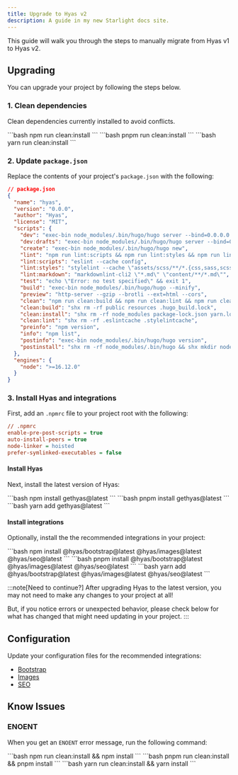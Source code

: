 ```yaml
---
title: Upgrade to Hyas v2
description: A guide in my new Starlight docs site.
---
```


This guide will walk you through the steps to manually migrate from Hyas v1 to Hyas v2.

## Upgrading

You can upgrade your project by following the steps below.

### 1. Clean dependencies

Clean dependencies currently installed to avoid conflicts.

<Tabs>
  <TabItem label="npm">
```bash
npm run clean:install
```
  </TabItem>
  <TabItem label="pnpm">
```bash
pnpm run clean:install
```
  </TabItem>
  <TabItem label="Yarn">
```bash
yarn run clean:install
```
  </TabItem>
</Tabs>

### 2. Update `package.json`

Replace the contents of your project's `package.json` with the following:

```json
// package.json
{
  "name": "hyas",
  "version": "0.0.0",
  "author": "Hyas",
  "license": "MIT",
  "scripts": {
    "dev": "exec-bin node_modules/.bin/hugo/hugo server --bind=0.0.0.0 --disableFastRender --baseURL=http://localhost --noHTTPCache",
    "dev:drafts": "exec-bin node_modules/.bin/hugo/hugo server --bind=0.0.0.0 --disableFastRender --baseURL=http://localhost --noHTTPCache --buildDrafts",
    "create": "exec-bin node_modules/.bin/hugo/hugo new",
    "lint": "npm run lint:scripts && npm run lint:styles && npm run lint:markdown",
    "lint:scripts": "eslint --cache config",
    "lint:styles": "stylelint --cache \"assets/scss/**/*.{css,sass,scss}\"",
    "lint:markdown": "markdownlint-cli2 \"*.md\" \"content/**/*.md\"",
    "test": "echo \"Error: no test specified\" && exit 1",
    "build": "exec-bin node_modules/.bin/hugo/hugo --minify",
    "preview": "http-server --gzip --brotli --ext=html --cors",
    "clean": "npm run clean:build && npm run clean:lint && npm run clean:install",
    "clean:build": "shx rm -rf public resources .hugo_build.lock",
    "clean:install": "shx rm -rf node_modules package-lock.json yarn.lock pnpm-lock.yaml",
    "clean:lint": "shx rm -rf .eslintcache .stylelintcache",
    "preinfo": "npm version",
    "info": "npm list",
    "postinfo": "exec-bin node_modules/.bin/hugo/hugo version",
    "postinstall": "shx rm -rf node_modules/.bin/hugo && shx mkdir node_modules/.bin/hugo && shx cp node_modules/gethyas/node_modules/.bin/hugo/* node_modules/.bin/hugo"
  },
  "engines": {
    "node": ">=16.12.0"
  }
}
```

### 3. Install Hyas and integrations

First, add an `.npmrc` file to your project root with the following:

```ini
// .npmrc
enable-pre-post-scripts = true
auto-install-peers = true
node-linker = hoisted
prefer-symlinked-executables = false
```

#### Install Hyas

Next, install the latest version of Hyas:

<Tabs>
  <TabItem label="npm">
```bash
npm install gethyas@latest
```
  </TabItem>
  <TabItem label="pnpm">
```bash
pnpm install gethyas@latest
```
  </TabItem>
  <TabItem label="Yarn">
```bash
yarn add gethyas@latest
```
  </TabItem>
</Tabs>

#### Install integrations

Optionally, install the the recommended integrations in your project:

<Tabs>
  <TabItem label="npm">
```bash
npm install @hyas/bootstrap@latest @hyas/images@latest @hyas/seo@latest
```
  </TabItem>
  <TabItem label="pnpm">
```bash
pnpm install @hyas/bootstrap@latest @hyas/images@latest @hyas/seo@latest
```
  </TabItem>
  <TabItem label="Yarn">
```bash
yarn add @hyas/bootstrap@latest @hyas/images@latest @hyas/seo@latest
```
  </TabItem>
</Tabs>

:::note[Need to continue?]
After upgrading Hyas to the latest version, you may not need to make any changes to your project at all!

But, if you notice errors or unexpected behavior, please check below for what has changed that might need updating in your project.
:::

## Configuration

Update your configuration files for the recommended integrations:

- [Bootstrap](https://github.com/gethyas/bootstrap/blob/main/README.md)
- [Images](https://github.com/gethyas/images/blob/main/README.md)
- [SEO](https://github.com/gethyas/seo/blob/main/README.md)

## Know Issues

### ENOENT

When you get an `ENOENT` error message, run the following command:

<Tabs>
  <TabItem label="npm">
```bash
npm run clean:install && npm install
```
  </TabItem>
  <TabItem label="pnpm">
```bash
pnpm run clean:install && pnpm install
```
  </TabItem>
  <TabItem label="Yarn">
```bash
yarn run clean:install && yarn install
```
  </TabItem>
</Tabs>
